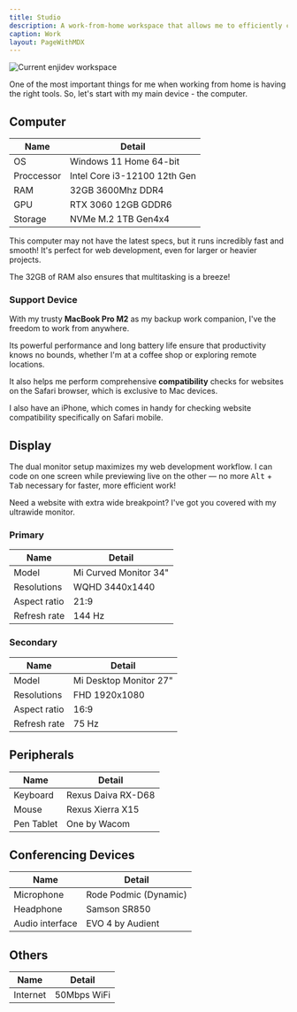 ```yaml
---
title: Studio
description: A work-from-home workspace that allows me to efficiently complete most tasks.
caption: Work
layout: PageWithMDX
---
```



<Image
  src="/assets/images/current-workspace.jpg"
  alt="Current enjidev workspace"
  width={2048}
  height={846}
/>

One of the most important things for me when working from home is having the right tools. So, let's start with my main device - the computer.

## Computer

| Name       | Detail                       |
| ---------- | ---------------------------- |
| OS         | Windows 11 Home 64-bit       |
| Proccessor | Intel Core i3-12100 12th Gen |
| RAM        | 32GB 3600Mhz DDR4            |
| GPU        | RTX 3060 12GB GDDR6          |
| Storage    | NVMe M.2 1TB Gen4x4          |

This computer may not have the latest specs, but it runs incredibly fast and smooth! It's perfect for web development, even for larger or heavier projects.

The 32GB of RAM also ensures that multitasking is a breeze!

### Support Device

With my trusty **MacBook Pro M2** as my backup work companion, I've the freedom to work from anywhere.

Its powerful performance and long battery life ensure that productivity knows no bounds, whether I'm at a coffee shop or exploring remote locations.

It also helps me perform comprehensive **compatibility** checks for websites on the Safari browser, which is exclusive to Mac devices.

I also have an iPhone, which comes in handy for checking website compatibility specifically on Safari mobile.

## Display

The dual monitor setup maximizes my web development workflow. I can code on one screen while previewing live on the other — no more <span class="text-xs"><Kbd>Alt</Kbd> + <Kbd>Tab</Kbd></span> necessary for faster, more efficient work!

Need a website with extra wide breakpoint? I've got you covered with my ultrawide monitor.

### Primary

| Name         | Detail                |
| ------------ | --------------------- |
| Model        | Mi Curved Monitor 34" |
| Resolutions  | WQHD 3440x1440        |
| Aspect ratio | 21:9                  |
| Refresh rate | 144 Hz                |

### Secondary

| Name         | Detail                 |
| ------------ | ---------------------- |
| Model        | Mi Desktop Monitor 27" |
| Resolutions  | FHD 1920x1080          |
| Aspect ratio | 16:9                   |
| Refresh rate | 75 Hz                  |

## Peripherals

| Name       | Detail             |
| ---------- | ------------------ |
| Keyboard   | Rexus Daiva RX-D68 |
| Mouse      | Rexus Xierra X15   |
| Pen Tablet | One by Wacom       |

## Conferencing Devices

| Name            | Detail                |
| --------------- | --------------------- |
| Microphone      | Rode Podmic (Dynamic) |
| Headphone       | Samson SR850          |
| Audio interface | EVO 4 by Audient      |

## Others

| Name     | Detail      |
| -------- | ----------- |
| Internet | 50Mbps WiFi |
